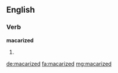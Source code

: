 ==English==

===Verb===
'''macarized'''

# {{en-past of|macarize}}

[[de:macarized]]
[[fa:macarized]]
[[mg:macarized]]